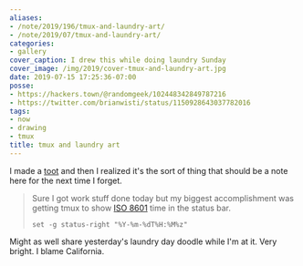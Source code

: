 ```yaml
---
aliases:
- /note/2019/196/tmux-and-laundry-art/
- /note/2019/07/tmux-and-laundry-art/
categories:
- gallery
cover_caption: I drew this while doing laundry Sunday
cover_image: /img/2019/cover-tmux-and-laundry-art.jpg
date: 2019-07-15 17:25:36-07:00
posse:
- https://hackers.town/@randomgeek/102448342849787216
- https://twitter.com/brianwisti/status/1150928643037782016
tags:
- now
- drawing
- tmux
title: tmux and laundry art
---
```


I made a [toot][] and then I realized it's the sort of thing that should be
a note here for the next time I forget.

[toot]: https://hackers.town/@randomgeek/102448275832514625

> Sure I got work stuff done today but my biggest accomplishment was getting tmux
> to show [ISO 8601][] time in the status bar.
>
>     set -g status-right "%Y-%m-%dT%H:%M%z"

[ISO 8601]: https://en.wikipedia.org/wiki/ISO_8601

Might as well share yesterday's laundry day doodle while I'm at it. Very
bright. I blame California.
